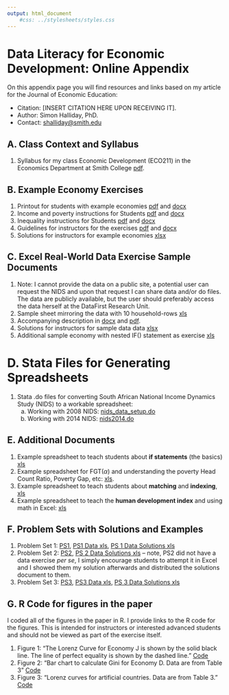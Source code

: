 ```yaml
---
output: html_document
    #css: ../stylesheets/styles.css
---
```


# Data Literacy for Economic Development: Online Appendix
On this appendix page you will find resources and links based on my article for the Journal of Economic Education: 

- Citation: [INSERT CITATION HERE UPON RECEIVING IT]. 
- Author: Simon Halliday, PhD. 
- Contact: [shalliday@smith.edu](shalliday@smith.edu)

## A. Class Context and Syllabus
1. Syllabus for my class Economic Development (ECO211) in the Economics Department at Smith College  [pdf](https://drive.google.com/open?id=19LTRxGW6fYIELHWc9tzKhKDsAuzO0y9F). 

## B. Example Economy Exercises 

1. Printout for students with example economies [pdf](https://drive.google.com/open?id=1uRtUrlHkp2UcWuUI7bgvSzrHAbT2UF1u) and [docx](https://drive.google.com/open?id=0B9jjwkjdUJU7T1JWYzNnOXkyZVk)
2. Income and poverty instructions for Students [pdf](https://drive.google.com/open?id=12INhXjbdCvHrW5K9F89UPsJcGTmcJb9-) and [docx](https://drive.google.com/open?id=12sSyru5o1h3drgvlImr6-vrr_9y4pV4Z)
3. Inequality instructions for Students [pdf](https://drive.google.com/open?id=1kW-qVRmDicvrBRyfdJnwnAJNXvRQE-W4) and [docx](https://drive.google.com/open?id=1MXDfV6_5uzh-eu247PcR5f2FV7Xo8KUS)
4. Guidelines for instructors for the exercises [pdf](https://drive.google.com/open?id=1k8A9JSOEyPAb1Fnh7Uq8vb2VZK0hI4FJ) and [docx](https://drive.google.com/open?id=1y_0389KxNGOd_7_Dj4cZ5YX5VQp9vA8E)
5. Solutions for instructors for example economies [xlsx](https://drive.google.com/open?id=0B9jjwkjdUJU7Y1N5aFVLeG51eHc)

## C. Excel Real-World Data Exercise Sample Documents

1. Note: I cannot provide the data on a public site, a potential user can request the NIDS and upon that request I can share data and/or do files. The data are publicly available, but the user should preferably access the data herself at the DataFirst Research Unit. 
2. Sample sheet mirroring the data with 10 household-rows [xls](https://drive.google.com/file/d/18nSoDTf9iwS2PlLdqwXK_asz64QQahWT/view?usp=sharing) 
3. Accompanying description in [docx](https://drive.google.com/open?id=1zSQqzoeawRKjDEOjdR5wMfj9dV0eXfE1) and [pdf](https://drive.google.com/open?id=15pg1xAvCBTFIV2JthVd4zL1z-yEgsLLq). 
4. Solutions for instructors for sample data data [xlsx](https://drive.google.com/file/d/1GgA9RkJHhWJaK1n5BG4UvmlKphmX1yIX/view?usp=sharing)
5. Additional sample economy with nested IF() statement as exercise [xls](https://drive.google.com/open?id=0B9jjwkjdUJU7b1BtaUxNUElzREk)

# D. Stata Files for Generating Spreadsheets
1. Stata .do files for converting South African National Income Dynamics Study (NIDS) to a workable spreadsheet: 
    a. Working with 2008 NIDS: [nids_data_setup.do](https://github.com/simondhalliday/simondhalliday.github.io/blob/master/data_literacy_for_development/nids_data_setup.do)  
    b. Working with 2014 NIDS: [nids2014.do](https://github.com/simondhalliday/simondhalliday.github.io/blob/master/data_literacy_for_development/nids2014.do)

## E. Additional Documents 

1. Example spreadsheet to teach students about **if statements** (the basics) [xls](https://drive.google.com/open?id=1s6dE0Pl5l7Y5nz8YRTmXHan1ooztuvQC)
2. Example spreadsheet for FGT($\alpha$) and understanding the poverty Head Count Ratio, Poverty Gap, etc: [xls](https://drive.google.com/open?id=1VQvYmfEnq52PsFtBerYJ_g9aymg9pc_U).
3. Example spreadsheet to teach students about **matching** and **indexing**, [xls](https://drive.google.com/open?id=1pOGwwQkQusmczmxRDWf-8yIFbEcK-9p8)
4. Example spreadsheet to teach the **human development index** and using math in Excel: [xls](https://drive.google.com/open?id=1MG-ME2VJF22UFdviBYJ7Nl-8uYGPQQmm)


## F. Problem Sets with Solutions and Examples 

1. Problem Set 1: [PS1](https://drive.google.com/open?id=0B9jjwkjdUJU7UWpCa3FscXZUeDA), [PS1 Data xls](https://drive.google.com/open?id=0B9jjwkjdUJU7NjhyTm5qZFNZRUk), [PS 1 Data Solutions xls](https://drive.google.com/open?id=0B9jjwkjdUJU7dDYwbnBpaTVFRnM) 
2. Problem Set 2: [PS2](https://drive.google.com/open?id=0B9jjwkjdUJU7RGdtbDEwb050WEk), [PS 2 Data Solutions xls](https://drive.google.com/open?id=0B9jjwkjdUJU7WUxJVlEta3ZVYzQ)  -- note, PS2 did not have a data exercise *per se*, I simply encourage students to attempt it in Excel and I showed them my solution afterwards and distributed the solutions document to them. 
3. Problem Set 3: [PS3](https://drive.google.com/open?id=0B9jjwkjdUJU7czRLVEFuMWVOSHc), [PS3 Data xls](https://drive.google.com/open?id=0B9jjwkjdUJU7cV9uYVpQSnFSQU0), [PS 3 Data Solutions xls](https://drive.google.com/open?id=0B9jjwkjdUJU7MDBUeVNQbF9tcUk) 



## G. R Code for figures in the paper 
I coded all of the figures in the paper in R. I provide links to the R code for the figures. This is intended for instructors or interested advanced students and should not be viewed as part of the exercise itself. 

1. Figure 1: "The Lorenz Curve for Economy J is shown by the solid black line. The line of perfect equality is shown by the dashed line." [Code](https://github.com/simondhalliday/simondhalliday.github.io/blob/master/data_literacy_for_development/lorenz_employment_numeric.R) 
2. Figure 2: "Bar chart to calculate Gini for Economy D. Data are from Table 3" [Code](https://github.com/simondhalliday/simondhalliday.github.io/blob/master/data_literacy_for_development/lorenz_barchart_economyD.R)
3. Figure 3: "Lorenz curves for artificial countries. Data are from Table 3." [Code](https://github.com/simondhalliday/simondhalliday.github.io/blob/master/data_literacy_for_development/halliday_inequality_lorenz_set.R)
